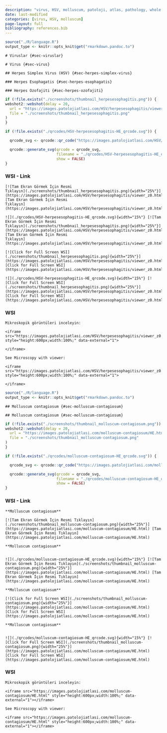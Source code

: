 ```yaml
---
description: "virus, HSV, molluscum, patoloji, atlas, pathology, whole slide image"
date: last-modified
categories: [virus, HSV, molluscum]
page-layout: full
bibliography: references.bib
---
```


```r

source("./R/language.R")
output_type <- knitr::opts_knit$get("rmarkdown.pandoc.to")

```

```asis
# Viruslar {#sec-viruslar}
```

```asis
# Virus {#sec-virus}
```


```asis
## Herpes Simplex Virus (HSV) {#sec-herpes-simplex-virus}
```

```asis
### Herpes Esophagatis {#sec-herpes-esophagatis}
```


```asis
### Herpes Özofajiti {#sec-herpes-ozofajiti}
```


```r
if (!file.exists("./screenshots/thumbnail_herpesesophagitis.png")) {
webshot2::webshot(delay = 20,
  url = "https://images.patolojiatlasi.com/HSV/herpesesophagitis/viewer_z0.html",
  file = "./screenshots/thumbnail_herpesesophagitis.png"
)
}
```



```r
if (!file.exists("./qrcodes/HSV-herpesesophagitis-HE_qrcode.svg")) {

  qrcode_svg <- qrcode::qr_code("https://images.patolojiatlasi.com/HSV/herpesesophagitis/viewer_z0.html")

  qrcode::generate_svg(qrcode = qrcode_svg,
                       filename = "./qrcodes/HSV-herpesesophagitis-HE_qrcode.svg",
                       show = FALSE)
}
```



::::: panel-tabset

### WSI - Link


:::: {.content-hidden when-format="pdf"}



```asis

[![Tam Ekran Görmek İçin Resmi
Tıklayın](./screenshots/thumbnail_herpesesophagitis.png){width="25%"}](https://images.patolojiatlasi.com/HSV/herpesesophagitis/viewer_z0.html)
[Tam Ekran Görmek İçin Resmi
Tıklayın](https://images.patolojiatlasi.com/HSV/herpesesophagitis/viewer_z0.html)

```




::::





:::: {.content-visible when-format="pdf"}



```asis

![](./qrcodes/HSV-herpesesophagitis-HE_qrcode.svg){width="15%"} [![Tam Ekran Görmek İçin Resmi
Tıklayın](./screenshots/thumbnail_herpesesophagitis.png){width="25%"}](https://images.patolojiatlasi.com/HSV/herpesesophagitis/viewer_z0.html)
[Tam Ekran Görmek İçin Resmi
Tıklayın](https://images.patolojiatlasi.com/HSV/herpesesophagitis/viewer_z0.html)

```





::::





:::: {.content-hidden when-format="pdf"}




```asis

[![Click for Full Screen WSI](./screenshots/thumbnail_herpesesophagitis.png){width="25%"}](https://images.patolojiatlasi.com/HSV/herpesesophagitis/viewer_z0.html)
[Click for Full Screen WSI](https://images.patolojiatlasi.com/HSV/herpesesophagitis/viewer_z0.html)

```



::::





:::: {.content-visible when-format="pdf"}




```asis

![](./qrcodes/HSV-herpesesophagitis-HE_qrcode.svg){width="15%"} [![Click for Full Screen WSI](./screenshots/thumbnail_herpesesophagitis.png){width="25%"}](https://images.patolojiatlasi.com/HSV/herpesesophagitis/viewer_z0.html)
[Click for Full Screen WSI](https://images.patolojiatlasi.com/HSV/herpesesophagitis/viewer_z0.html)

```




::::


### WSI


```asis

Mikroskopik görüntüleri inceleyin:

<iframe src="https://images.patolojiatlasi.com/HSV/herpesesophagitis/viewer_z0.html" style="height:600px;width:100%;" data-external="1">

</iframe>
```



```asis

See Microscopy with viewer: 

<iframe src="https://images.patolojiatlasi.com/HSV/herpesesophagitis/viewer_z0.html" style="height:600px;width:100%;" data-external="1">

</iframe>
```


:::::



```r
source("./R/language.R")
output_type <- knitr::opts_knit$get("rmarkdown.pandoc.to")
```




```asis
## Molluscum contagiosum {#sec-molluscum-contagiosum} 
```

```asis
## Molluscum contagiosum {#sec-molluscum-contagiosum} 
```

```r
if (!file.exists("./screenshots/thumbnail_molluscum-contagiosum.png")) {
webshot2::webshot(delay = 20,
  url = "https://images.patolojiatlasi.com/molluscum-contagiosum/HE.html",
  file = "./screenshots/thumbnail_molluscum-contagiosum.png"
)
}
```


```r
if (!file.exists("./qrcodes/molluscum-contagiosum-HE_qrcode.svg")) {

  qrcode_svg <- qrcode::qr_code("https://images.patolojiatlasi.com/molluscum-contagiosum/HE.html")

  qrcode::generate_svg(qrcode = qrcode_svg,
                       filename = "./qrcodes/molluscum-contagiosum-HE_qrcode.svg",
                       show = FALSE)
}
```



::::: panel-tabset


### WSI - Link


:::: {.content-hidden when-format="pdf"}




```asis

**Molluscum contagiosum**

[![Tam Ekran Görmek İçin Resmi Tıklayın](./screenshots/thumbnail_molluscum-contagiosum.png){width="25%"}](https://images.patolojiatlasi.com/molluscum-contagiosum/HE.html) [Tam Ekran Görmek İçin Resmi Tıklayın](https://images.patolojiatlasi.com/molluscum-contagiosum/HE.html)

```


::::





:::: {.content-visible when-format="pdf"}



```asis

**Molluscum contagiosum**


![](./qrcodes/molluscum-contagiosum-HE_qrcode.svg){width="15%"} [![Tam Ekran Görmek İçin Resmi Tıklayın](./screenshots/thumbnail_molluscum-contagiosum.png){width="25%"}](https://images.patolojiatlasi.com/molluscum-contagiosum/HE.html) [Tam Ekran Görmek İçin Resmi Tıklayın](https://images.patolojiatlasi.com/molluscum-contagiosum/HE.html)

```



::::




:::: {.content-hidden when-format="pdf"}


```asis

**Molluscum contagiosum**

[![Click for Full Screen WSI](./screenshots/thumbnail_molluscum-contagiosum.png){width="25%"}](https://images.patolojiatlasi.com/molluscum-contagiosum/HE.html) [Click for Full Screen WSI](https://images.patolojiatlasi.com/molluscum-contagiosum/HE.html)

```




::::





:::: {.content-visible when-format="pdf"}


```asis

**Molluscum contagiosum**


![](./qrcodes/molluscum-contagiosum-HE_qrcode.svg){width="15%"} [![Click for Full Screen WSI](./screenshots/thumbnail_molluscum-contagiosum.png){width="25%"}](https://images.patolojiatlasi.com/molluscum-contagiosum/HE.html) [Click for Full Screen WSI](https://images.patolojiatlasi.com/molluscum-contagiosum/HE.html)

```





::::
  
  
  





### WSI

```asis

Mikroskopik görüntüleri inceleyin:

<iframe src="https://images.patolojiatlasi.com/molluscum-contagiosum/HE.html" style="height:600px;width:100%;" data-external="1"></iframe>

```

```asis

See Microscopy with viewer: 

<iframe src="https://images.patolojiatlasi.com/molluscum-contagiosum/HE.html" style="height:600px;width:100%;" data-external="1"></iframe>

```

:::::
